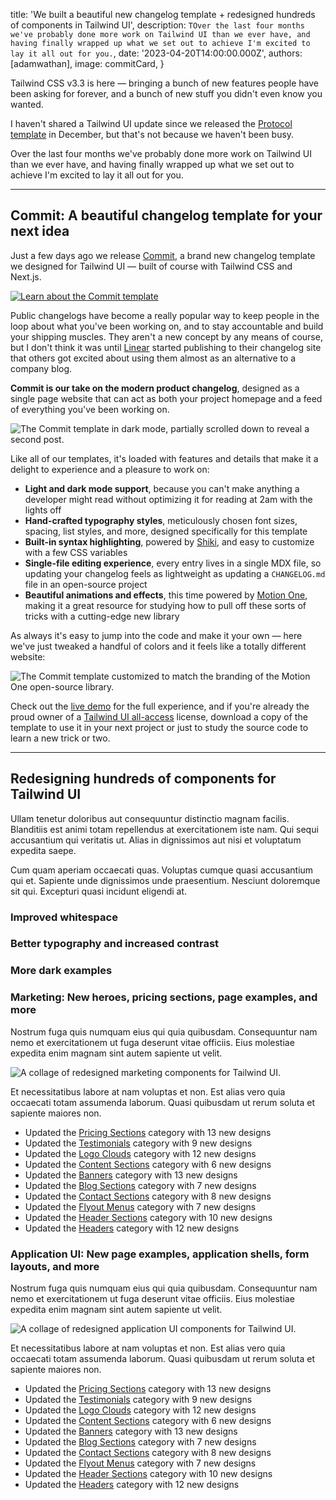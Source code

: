 
  title: 'We built a beautiful new changelog template + redesigned hundreds of components in Tailwind UI',
  description: `TOver the last four months we've probably done more work on Tailwind UI than we ever have, and having finally wrapped up what we set out to achieve I'm excited to lay it all out for you.`,
  date: '2023-04-20T14:00:00.000Z',
  authors: [adamwathan],
  image: commitCard,
}

<!--excerpt-->

Tailwind CSS v3.3 is here — bringing a bunch of new features people have been asking for forever, and a bunch of new stuff you didn't even know you wanted.

<!--/excerpt-->

I haven't shared a Tailwind UI update since we released the [Protocol template](https://tailwindui.com/templates/protocol) in December, but that's not because we haven't been busy.

Over the last four months we've probably done more work on Tailwind UI than we ever have, and having finally wrapped up what we set out to achieve I'm excited to lay it all out for you.


---

## Commit: A beautiful changelog template for your next idea

Just a few days ago we release [Commit](https://tailwindui.com/templates/commit), a brand new changelog template we designed for Tailwind UI — built of course with Tailwind CSS and Next.js.

<div className="my-8">
  <a href="https://tailwindui.com/templates/commit">
    <img src={commitCard.src} alt="Learn about the Commit template"/>
  </a>
</div>

Public changelogs have become a really popular way to keep people in the loop about what you've been working on, and to stay accountable and build your shipping muscles. They aren't a new concept by any means of course, but I don't think it was until [Linear](https://linear.app/changelog) started publishing to their changelog site that others got excited about using them almost as an alternative to a company blog.

**Commit is our take on the modern product changelog**, designed as a single page website that can act as both your project homepage and a feed of everything you've been working on.

<div className="my-8">
  <img src={commit2.src} alt="The Commit template in dark mode, partially scrolled down to reveal a second post."/>
</div>

Like all of our templates, it's loaded with features and details that make it a delight to experience and a pleasure to work on:

- **Light and dark mode support**, because you can't make anything a developer might read without optimizing it for reading at 2am with the lights off
- **Hand-crafted typography styles**, meticulously chosen font sizes, spacing, list styles, and more, designed specifically for this template
- **Built-in syntax highlighting**, powered by [Shiki](https://github.com/shikijs/shiki), and easy to customize with a few CSS variables
- **Single-file editing experience**, every entry lives in a single MDX file, so updating your changelog feels as lightweight as updating a `CHANGELOG.md` file in an open-source project
- **Beautiful animations and effects**, this time powered by [Motion One](https://motion.dev/), making it a great resource for studying how to pull off these sorts of tricks with a cutting-edge new library

As always it's easy to jump into the code and make it your own — here we've just tweaked a handful of colors and it feels like a totally different website:

<div className="my-8">
  <img src={motionOneMockup.src} alt="The Commit template customized to match the branding of the Motion One open-source library."/>
</div>

Check out the [live demo](https://commit.tailwindui.com) for the full experience, and if you're already the proud owner of a [Tailwind UI all-access](https://tailwindui.com/all-access) license, download a copy of the template to use it in your next project or just to study the source code to learn a new trick or two.

---

## Redesigning hundreds of components for Tailwind UI

Ullam tenetur doloribus aut consequuntur distinctio magnam facilis. Blanditiis est animi totam repellendus at exercitationem iste nam. Qui sequi accusantium qui veritatis ut. Alias in dignissimos aut nisi et voluptatum expedita saepe.


Cum quam aperiam occaecati quas. Voluptas cumque quasi accusantium qui et. Sapiente unde dignissimos unde praesentium. Nesciunt doloremque sit qui. Excepturi quasi incidunt eligendi at.

### Improved whitespace

### Better typography and increased contrast

### More dark examples

### Marketing: New heroes, pricing sections, page examples, and more

Nostrum fuga quis numquam eius qui quia quibusdam. Consequuntur nam nemo et exercitationem ut fuga deserunt vitae officiis. Eius molestiae expedita enim magnam sint autem sapiente ut velit.

<div className="my-8">
  <img src={marketingRefresh.src} alt="A collage of redesigned marketing components for Tailwind UI."/>
</div>

Et necessitatibus labore at nam voluptas et non. Est alias vero quia occaecati totam assumenda laborum. Quasi quibusdam ut rerum soluta et sapiente maiores non.

- Updated the [Pricing Sections](#) category with 13 new designs
- Updated the [Testimonials](#) category with 9 new designs
- Updated the [Logo Clouds](#) category with 12 new designs
- Updated the [Content Sections](#) category with 6 new designs
- Updated the [Banners](#) category with 13 new designs
- Updated the [Blog Sections](#) category with 7 new designs
- Updated the [Contact Sections](#) category with 8 new designs
- Updated the [Flyout Menus](#) category with 7 new designs
- Updated the [Header Sections](#) category with 10 new designs
- Updated the [Headers](#) category with 12 new designs

### Application UI: New page examples, application shells, form layouts, and more

Nostrum fuga quis numquam eius qui quia quibusdam. Consequuntur nam nemo et exercitationem ut fuga deserunt vitae officiis. Eius molestiae expedita enim magnam sint autem sapiente ut velit.

<div className="my-8">
  <img src={applicationUiRefresh.src} alt="A collage of redesigned application UI components for Tailwind UI."/>
</div>

Et necessitatibus labore at nam voluptas et non. Est alias vero quia occaecati totam assumenda laborum. Quasi quibusdam ut rerum soluta et sapiente maiores non.

- Updated the [Pricing Sections](#) category with 13 new designs
- Updated the [Testimonials](#) category with 9 new designs
- Updated the [Logo Clouds](#) category with 12 new designs
- Updated the [Content Sections](#) category with 6 new designs
- Updated the [Banners](#) category with 13 new designs
- Updated the [Blog Sections](#) category with 7 new designs
- Updated the [Contact Sections](#) category with 8 new designs
- Updated the [Flyout Menus](#) category with 7 new designs
- Updated the [Header Sections](#) category with 10 new designs
- Updated the [Headers](#) category with 12 new designs